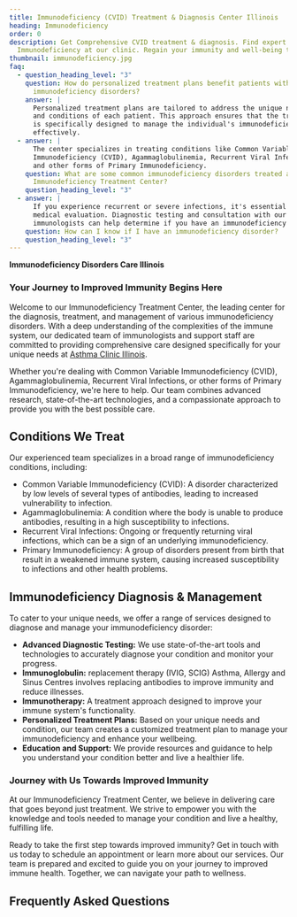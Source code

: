 ```yaml
---
title: Immunodeficiency (CVID) Treatment & Diagnosis Center Illinois
heading: Immunodeficiency
order: 0
description: Get Comprehensive CVID treatment & diagnosis. Find expert care for
  Immunodeficiency at our clinic. Regain your immunity and well-being today.
thumbnail: immunodeficiency.jpg
faq:
  - question_heading_level: "3"
    question: How do personalized treatment plans benefit patients with
      immunodeficiency disorders?
    answer: |
      Personalized treatment plans are tailored to address the unique needs
      and conditions of each patient. This approach ensures that the treatment
      is specifically designed to manage the individual's immunodeficiency
      effectively.
  - answer: |
      The center specializes in treating conditions like Common Variable
      Immunodeficiency (CVID), Agammaglobulinemia, Recurrent Viral Infections,
      and other forms of Primary Immunodeficiency.
    question: What are some common immunodeficiency disorders treated at the
      Immunodeficiency Treatment Center?
    question_heading_level: "3"
  - answer: |
      If you experience recurrent or severe infections, it's essential to seek
      medical evaluation. Diagnostic testing and consultation with our
      immunologists can help determine if you have an immunodeficiency disorder.
    question: How can I know if I have an immunodeficiency disorder?
    question_heading_level: "3"
---
```

**Immunodeficiency Disorders Care Illinois**

### Your Journey to Improved Immunity Begins Here

Welcome to our Immunodeficiency Treatment Center, the leading center for the diagnosis, treatment, and management of various immunodeficiency disorders. With a deep understanding of the complexities of the immune system, our dedicated team of immunologists and support staff are committed to providing comprehensive care designed specifically for your unique needs at [Asthma Clinic Illinois](/).

Whether you're dealing with Common Variable Immunodeficiency (CVID), Agammaglobulinemia, Recurrent Viral Infections, or other forms of Primary Immunodeficiency, we're here to help. Our team combines advanced research, state-of-the-art technologies, and a compassionate approach to provide you with the best possible care.

<ButtonList />

## Conditions We Treat

Our experienced team specializes in a broad range of immunodeficiency conditions, including:

- Common Variable Immunodeficiency (CVID): A disorder characterized by low levels of several types of antibodies, leading to increased vulnerability to infection.
- Agammaglobulinemia: A condition where the body is unable to produce antibodies, resulting in a high susceptibility to infections.
- Recurrent Viral Infections: Ongoing or frequently returning viral infections, which can be a sign of an underlying immunodeficiency.
- Primary Immunodeficiency: A group of disorders present from birth that result in a weakened immune system, causing increased susceptibility to infections and other health problems.

## Immunodeficiency Diagnosis & Management

To cater to your unique needs, we offer a range of services designed to diagnose and manage your immunodeficiency disorder:

- **Advanced Diagnostic Testing:** We use state-of-the-art tools and technologies to accurately diagnose your condition and monitor your progress.
- **Immunoglobulin:** replacement therapy (IVIG, SCIG) Asthma, Allergy and Sinus Centres involves replacing antibodies to improve immunity and reduce illnesses.
- **Immunotherapy:** A treatment approach designed to improve your immune system's functionality.
- **Personalized Treatment Plans:** Based on your unique needs and condition, our team creates a customized treatment plan to manage your immunodeficiency and enhance your wellbeing.
- **Education and Support:** We provide resources and guidance to help you understand your condition better and live a healthier life.

### Journey with Us Towards Improved Immunity

At our Immunodeficiency Treatment Center, we believe in delivering care that goes beyond just treatment. We strive to empower you with the knowledge and tools needed to manage your condition and live a healthy, fulfilling life.

Ready to take the first step towards improved immunity? Get in touch with us today to schedule an appointment or learn more about our services. Our team is prepared and excited to guide you on your journey to improved immune health. Together, we can navigate your path to wellness.

<ContactBanner />

## Frequently Asked Questions





